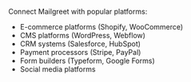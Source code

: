 Connect Mailgreet with popular platforms:
- E-commerce platforms (Shopify, WooCommerce)
- CMS platforms (WordPress, Webflow)
- CRM systems (Salesforce, HubSpot)
- Payment processors (Stripe, PayPal)
- Form builders (Typeform, Google Forms)
- Social media platforms
